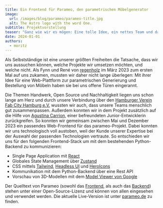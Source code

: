 ```yaml
---
title: Ein Frontend für Parameo, den parametrischen Möbelgenerator
image:
  url: /images/blog/parameo/parameo-title.jpg
  alt: The Astro logo with the word One.
subtitle: Projektvorstellung
teaser: "Ganz wie wir es mögen: Eine tolle Idee, ein nettes Team und dazu auch noch Open Source. Für unseren Kunden regenholz haben wir in der zweiten Jahreshälfte 2023 ein modernes Frontend für parametrische Open-Source-Möbel gebaut."
date: 2024-01-01
authors:
  - moritz
---
```


Als Selbstständige ist eine unserer größten Freiheiten die Tatsache, dass wir uns aussuchen können, welche Projekte wir umsetzen möchten, und welche nicht. Als Fynn und René von [regenholz](https://regenholz.de) im März 2023 zum ersten Mal auf uns zukamen, mussten wir daher nicht lange überlegen: Mit ihrer Idee für eine Web-Plattform zur parametrischen Generierung und Bestellung von Möbeln haben sie bei uns offene Türen eingerannt.

Die Themen Handwerk, Open Source und Nachhaltigkeit liegen uns schon lange am Herz und durch unsere Verbindung über den [Hamburger Verein Fab City Hamburg e.V.](https://fabcity.hamburg) wussten wir auch, dass unsere Teams menschlich gut zusammenpassen. Außerdem konnten wir in dem Projekt zusätzlich auf die Hilfe von [Agustina Carrion](https://github.com/Agustina-Carrion), einer befreundeten Junior-Entwicklerin zurückgreifen. So konnten wir gemeinsam zwischen Mai und Dezember 2023 ein passendes Web-Frontend für das parameo-Projekt. Dabei konnten wir uns technologisch voll austoben, weil der Kunde unserer Expertise bei der Auswahl der passenden Technologien vertraute. So entschieden wir uns für den folgenden Frontend-Stack um mit dem bestehenden Python-Backend zu kommunizieren:

- Single Page Application mit [React](https://react.dev/)
- Globales State Management über [Zustand](https://github.com/pmndrs/zustand)
- CSS mittels [Tailwind](https://tailwindcss.com/), [Headless UI](https://headlessui.com/) und [HeroIcons](https://heroicons.com/)
- Kommunikation mit dem Python-Backend über eine Rest API
- Vorschau von 3D-Modellen mit dem [Model Viewer von Google](https://modelviewer.dev/)

<YouTube id="3gbeLVOyuXk" />

Der Quelltext von Parameo (sowohl das [Frontend](https://gitlab.regenholz.de/bat/parameo-frontend), als auch das [Backend](https://gitlab.regenholz.de/bat/bat-dev)) stehen unter einer Open-Source-Lizenz und können von allen eingesehen und verwendet werden. Die aktuelle Live-Version ist unter [parameo.de](https://parameo.de) zu finden.
